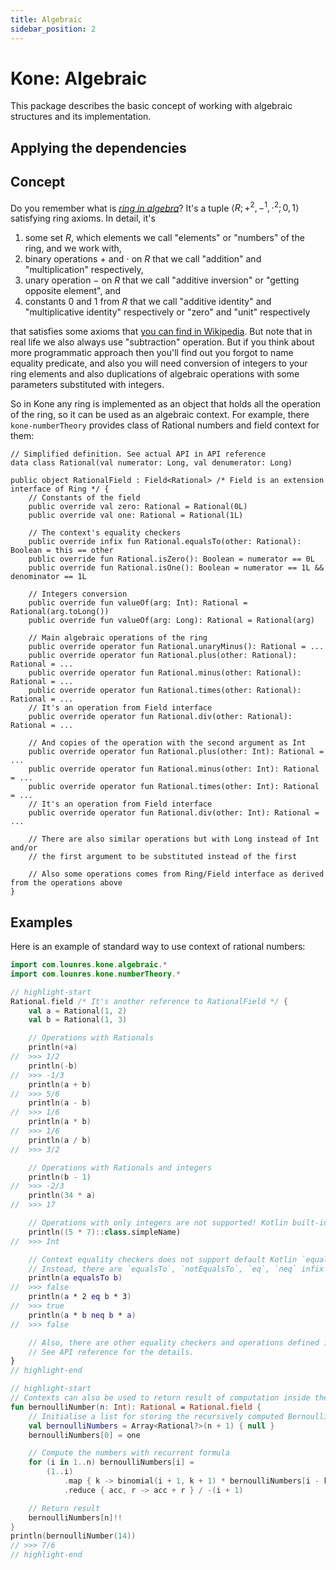 ```yaml
---
title: Algebraic
sidebar_position: 2
---
```


# Kone: Algebraic

This package describes the basic concept of working with algebraic structures and its implementation.

## Applying the dependencies

<DependencyTabs artifact="kone-algebraic"/>

## Concept

Do you remember what is [*ring in algebra*](https://en.wikipedia.org/wiki/Ring_(mathematics)#Definition)? It's a tuple $\langle R; +^2, -^1, \cdot^2; 0, 1 \rangle$ satisfying ring axioms. In detail, it's
1. some set $R$, which elements we call "elements" or "numbers" of the ring, and we work with,
2. binary operations $+$ and $\cdot$ on $R$ that we call "addition" and "multiplication" respectively,
3. unary operation $-$ on $R$ that we call "additive inversion" or "getting opposite element", and
4. constants $0$ and $1$ from $R$ that we call "additive identity" and "multiplicative identity" respectively or "zero" and "unit" respectively

that satisfies some axioms that [you can find in Wikipedia](https://en.wikipedia.org/wiki/Ring_(mathematics)#Definition). But note that in real life we also always use "subtraction" operation. But if you think about more programmatic approach then you'll find out you forgot to name equality predicate, and also you will need conversion of integers to your ring elements and also duplications of algebraic operations with some parameters substituted with integers.

<!-- TODO: hyperlink to API -->
So in Kone any ring is implemented as an object that holds all the operation of the ring, so it can be used as an algebraic context. For example, there `kone-numberTheory` provides class of Rational numbers and field context for them:
```
// Simplified definition. See actual API in API reference
data class Rational(val numerator: Long, val denumerator: Long)

public object RationalField : Field<Rational> /* Field is an extension interface of Ring */ {
    // Constants of the field
    public override val zero: Rational = Rational(0L)
    public override val one: Rational = Rational(1L)

    // The context's equality checkers
    public override infix fun Rational.equalsTo(other: Rational): Boolean = this == other
    public override fun Rational.isZero(): Boolean = numerator == 0L
    public override fun Rational.isOne(): Boolean = numerator == 1L && denominator == 1L

    // Integers conversion
    public override fun valueOf(arg: Int): Rational = Rational(arg.toLong())
    public override fun valueOf(arg: Long): Rational = Rational(arg)

    // Main algebraic operations of the ring
    public override operator fun Rational.unaryMinus(): Rational = ...
    public override operator fun Rational.plus(other: Rational): Rational = ...
    public override operator fun Rational.minus(other: Rational): Rational = ...
    public override operator fun Rational.times(other: Rational): Rational = ...
    // It's an operation from Field interface
    public override operator fun Rational.div(other: Rational): Rational = ...

    // And copies of the operation with the second argument as Int
    public override operator fun Rational.plus(other: Int): Rational = ...
    public override operator fun Rational.minus(other: Int): Rational = ...
    public override operator fun Rational.times(other: Int): Rational = ...
    // It's an operation from Field interface
    public override operator fun Rational.div(other: Int): Rational = ...

    // There are also similar operations but with Long instead of Int and/or
    // the first argument to be substituted instead of the first

    // Also some operations comes from Ring/Field interface as derived from the operations above
}
```

## Examples
Here is an example of standard way to use context of rational numbers:
<!-- TODO: examples for signed integer power -->
```kotlin showLineNumbers
import com.lounres.kone.algebraic.*
import com.lounres.kone.numberTheory.*

// highlight-start
Rational.field /* It's another reference to RationalField */ {
    val a = Rational(1, 2)
    val b = Rational(1, 3)

    // Operations with Rationals
    println(+a)
//  >>> 1/2
    println(-b)
//  >>> -1/3
    println(a + b)
//  >>> 5/6
    println(a - b)
//  >>> 1/6
    println(a * b)
//  >>> 1/6
    println(a / b)
//  >>> 3/2

    // Operations with Rationals and integers
    println(b - 1)
//  >>> -2/3
    println(34 * a)
//  >>> 17

    // Operations with only integers are not supported! Kotlin built-in operations are used
    println((5 * 7)::class.simpleName)
//  >>> Int

    // Context equality checkers does not support default Kotlin `equals` operator.
    // Instead, there are `equalsTo`, `notEqualsTo`, `eq`, `neq` infix operations.
    println(a equalsTo b)
//  >>> false
    println(a * 2 eq b * 3)
//  >>> true
    println(a * b neq b * a)
//  >>> false

    // Also, there are other equality checkers and operations defined in Ring and Field interfaces.
    // See API reference for the details.
}
// highlight-end

// highlight-start
// Contexts can also be used to return result of computation inside them
fun bernoulliNumber(n: Int): Rational = Rational.field {
    // Initialise a list for storing the recursively computed Bernoulli numbers
    val bernoulliNumbers = Array<Rational?>(n + 1) { null }
    bernoulliNumbers[0] = one

    // Compute the numbers with recurrent formula
    for (i in 1..n) bernoulliNumbers[i] =
        (1..i)
            .map { k -> binomial(i + 1, k + 1) * bernoulliNumbers[i - k]!! }
            .reduce { acc, r -> acc + r } / -(i + 1)

    // Return result
    bernoulliNumbers[n]!!
}
println(bernoulliNumber(14))
// >>> 7/6
// highlight-end
```
